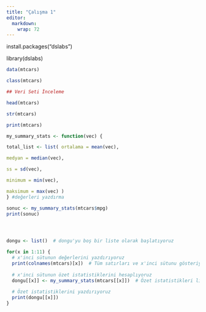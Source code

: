 ```yaml
---
title: "Çalışma 1"
editor: 
  markdown: 
    wrap: 72
---
```


install.packages("dslabs")

library(dslabs)

```r



data(mtcars)

class(mtcars)

## Veri Seti İnceleme

head(mtcars)

str(mtcars)

print(mtcars)

my_summary_stats <- function(vec) {

total_list <- list( ortalama = mean(vec),

medyan = median(vec),

ss = sd(vec),

minimum = min(vec),

maksimum = max(vec) )
} #değerleri yazdırma

sonuc <- my_summary_stats(mtcars$mpg) 
print(sonuc)




dongu <- list()  # dongu'yu boş bir liste olarak başlatıyoruz

for(x in 1:11) {
  # x'inci sütunun değerlerini yazdırıyoruz
  print(colnames(mtcars)[x])  # Tüm satırları ve x'inci sütunu gösteriyoruz
  
  # x'inci sütunun özet istatistiklerini hesaplıyoruz
  dongu[[x]] <- my_summary_stats(mtcars[[x]])  # Özet istatistikleri listeye ekliyoruz
  
  # Özet istatistiklerini yazdırıyoruz
  print(dongu[[x]])
}


```
